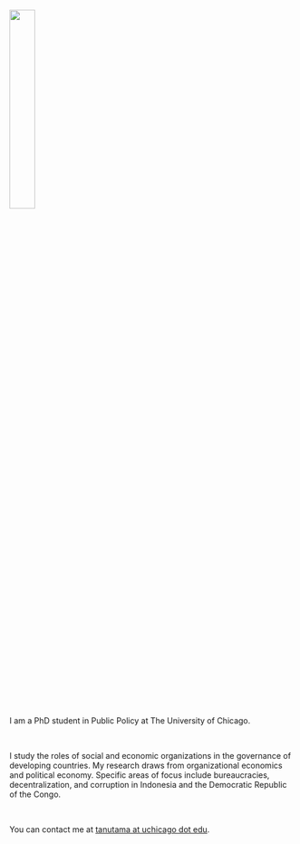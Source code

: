   &nbsp;

  &nbsp;

![](files/tanutama_headshot.jpg?display=inline-block){width=30%}
  
  &nbsp;
  
  &nbsp;
  
I am a PhD student in Public Policy at The University of Chicago.

  &nbsp;
<!---
I use insights from organizational economics, political economy, and public finance to examine the consequences of administrative, political, and fiscal decentralization for corruption and bureaucratic efficiency. 
-->

I study the roles of social and economic organizations in the governance of developing countries. My research draws from organizational economics and political economy. Specific areas of focus include bureaucracies, decentralization, and corruption in Indonesia and the Democratic Republic of the Congo.

  &nbsp;
  
You can contact me at [tanutama at uchicago dot edu]().